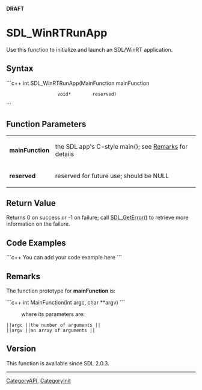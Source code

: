 '''DRAFT'''

<!-- #*^*^*^*^*See http://wiki.libsdl.org/moin.cgi/SGFunctions for details on editing this page*^*^*^*^* -->


= SDL_WinRTRunApp =
Use this function to initialize and launch an SDL/WinRT application.




== Syntax ==
```c++
int SDL_WinRTRunApp(MainFunction mainFunction
                    void*        reserved)
```


== Function Parameters ==
{|
|'''mainFunction'''
|the SDL app's C-style main(); see [[#Remarks|Remarks]] for details
|-
|'''reserved'''
|reserved for future use; should be NULL
|}


== Return Value ==
Returns 0 on success or -1 on failure; call [[SDL_GetError]]() to retrieve more information on the failure.


== Code Examples ==
```c++
You can add your code example here
```

<!-- #Leave this section as-is unless you have a code example to put in.  In that case, replace You can add your code example here with your code example following the Style Guide instructions.  Leave the rest of the markup alone and delete this comment. -->


== Remarks ==
The function prototype for '''mainFunction''' is:

```c++
int MainFunction(int argc, char **argv)
```
: where its parameters are:
 ||<code>argc</code> ||the number of arguments ||
 ||<code>argv</code> ||an array of arguments ||


== Version ==
This function is available since SDL 2.0.3.


----
[[CategoryAPI]], [[CategoryInit]]
<!-- #See the Style Guide for instructions on editing the footer. -->
